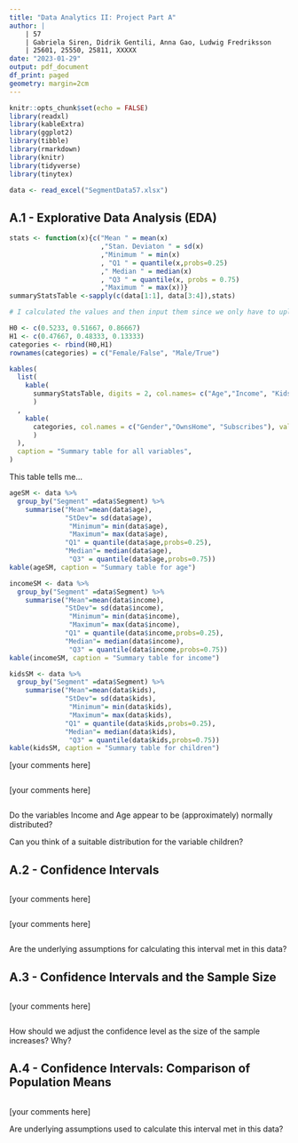 ```yaml
---
title: "Data Analytics II: Project Part A"
author: |
    | 57
    | Gabriela Siren, Didrik Gentili, Anna Gao, Ludwig Fredriksson
    | 25601, 25550, 25811, XXXXX
date: "2023-01-29"
output: pdf_document
df_print: paged
geometry: margin=2cm
---
```


```r
knitr::opts_chunk$set(echo = FALSE)
library(readxl)
library(kableExtra)
library(ggplot2)
library(tibble)
library(rmarkdown)
library(knitr)
library(tidyverse)
library(tinytex)
```


```r
data <- read_excel("SegmentData57.xlsx")
```

## A.1 - Explorative Data Analysis (EDA)

```r
stats <- function(x){c("Mean " = mean(x)
                       ,"Stan. Deviaton " = sd(x)
                       ,"Minimum " = min(x)
                       , "Q1 " = quantile(x,probs=0.25)
                       ," Median " = median(x)
                       , "Q3 " = quantile(x, probs = 0.75)
                       ,"Maximum " = max(x))}
summaryStatsTable <-sapply(c(data[1:1], data[3:4]),stats)

# I calculated the values and then input them since we only have to upload the pdf and not our code

H0 <- c(0.5233, 0.51667, 0.86667)
H1 <- c(0.47667, 0.48333, 0.13333)
categories <- rbind(H0,H1)
rownames(categories) = c("Female/False", "Male/True")

kables(
  list(
    kable(
      summaryStatsTable, digits = 2, col.names= c("Age","Income", "Kids"), valign = "t", booktabs = "True"
      )
  ,
    kable(
      categories, col.names = c("Gender","OwnsHome", "Subscribes"), valign = "t", booktabs = "True"
      )
  ),
  caption = "Summary table for all variables",
)
```
This table tells me...

```r
ageSM <- data %>%
  group_by("Segment" =data$Segment) %>%
    summarise("Mean"=mean(data$age),
              "StDev"= sd(data$age),
               "Minimum"= min(data$age),
               "Maximum"= max(data$age),
              "Q1" = quantile(data$age,probs=0.25),
              "Median"= median(data$age),
               "Q3" = quantile(data$age,probs=0.75))
kable(ageSM, caption = "Summary table for age")

incomeSM <- data %>%
  group_by("Segment" =data$Segment) %>%
    summarise("Mean"=mean(data$income),
              "StDev"= sd(data$income),
               "Minimum"= min(data$income),
               "Maximum"= max(data$income),
              "Q1" = quantile(data$income,probs=0.25),
              "Median"= median(data$income),
               "Q3" = quantile(data$income,probs=0.75))
kable(incomeSM, caption = "Summary table for income")

kidsSM <- data %>%
  group_by("Segment" =data$Segment) %>%
    summarise("Mean"=mean(data$kids),
              "StDev"= sd(data$kids),
               "Minimum"= min(data$kids),
               "Maximum"= max(data$kids),
              "Q1" = quantile(data$kids,probs=0.25),
              "Median"= median(data$kids),
               "Q3" = quantile(data$kids,probs=0.75))
kable(kidsSM, caption = "Summary table for children")

```

[your comments here]

```r

```

[your comments here]

```r

```

Do the variables Income and Age appear to be (approximately) normally distributed? 

Can you think of a suitable distribution for the variable children? 


## A.2 - Confidence Intervals

```r

```

[your comments here]

```r

```

[your comments here]

```r

```

Are the underlying assumptions for calculating this interval met in this data? 

## A.3 - Confidence Intervals and the Sample Size

```r

```

[your comments here]

```r

```

How should we adjust the confidence level as the size of the sample increases? Why?


## A.4 - Confidence Intervals: Comparison of Population Means

```r

```

[your comments here]

Are underlying assumptions used to calculate this interval met in this data?

